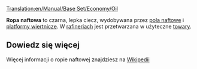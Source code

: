 [[Translation:en/Manual/Base Set/Economy/Oil]]

{{pl/Ładunek|name=Ropa
|image=Oil.png
|produced=[[pl/Manual/Base Set/Economy/Pole naftowe|Pole naftowe]] i [[pl/Manual/Base Set/Economy/Platforma wiertnicza|Platforma wiertnicza]]
|accepted=[[pl/Manual/Base Set/Economy/Rafineria|Rafineria]]
}}

'''Ropa naftowa''' to czarna, lepka ciecz, wydobywana przez [[pl/Manual/Base Set/Economy/Pole naftowe|pola naftowe]] i [[pl/Manual/Base Set/Economy/Platforma wiertnicza|platformy wiertnicze]]. W [[pl/Manual/Base Set/Economy/Rafineria|rafineriach]] jest przetwarzana w użyteczne [[pl/Manual/Base Set/Economy/Towary|towary]].

==Dowiedz się więcej==
Więcej informacji o ropie naftowej znajdziesz na [https://pl.wikipedia.org/wiki/Ropa_naftowa Wikipedii]

{{pl/Navbox Ładunek}}